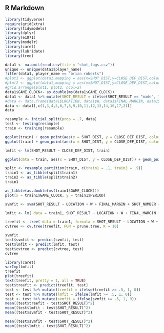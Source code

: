 ## R Markdown

```r
library(tidyverse)
require(gridExtra)
library(tidymodels)
library(dplyr)
library(e1071)
library(modelr)
library(caret)
library(lubridate)
library(tree)
```


```r
data1 <- na.omit(read.csv(file = "shot_logs.csv"))
unique <- unique(data1$player_name)
filter(data1, player_name == "brian roberts")
#plot1 <- ggplot(data1,mapping = aes(x=SHOT_DIST,y=CLOSE_DEF_DIST,color = SHOT_RESULT)) + geom_point()
#plot2 <- ggplot(data1,mapping = aes(x=SHOT_DIST,y=CLOSE_DEF_DIST,color = PTS_TYPE)) + geom_point()
#grid.arrange(plot1, plot2, ncol=2)
data1$GAME_CLOCK<- as.double(ms(data1$GAME_CLOCK))
data1 <- data1 %>% mutate(SHOT_RESULT = ifelse(SHOT_RESULT == "made", 1, 0))
#data <- data.frame(data1$LOCATION, data1$W, data1$FINAL_MARGIN, data1$SHOT_NUMBER, data1$PERIOD, data1$GAME_CLOCK, data1$SHOT_CLOCK, data1$DRIBBLES, data1$TOUCH_TIME, data1$SHOT_DIST, data1$PTS_TYPE, data1$CLOSEST_DEFENDER_PLAYER_ID, data1$CLOSE_DEF_DIST, data1$player_id, GAME_ID)
data <- data1[,c(1,3,4,5,6,7,8,9,10,11,12,13,14,16,17,21)]
data
```

```r
resample <- initial_split(prop = .7, data)
test <- testing(resample)
train <- training(resample)
```

```r
ggplot(train) + geom_point(aes(x = SHOT_DIST, y = CLOSE_DEF_DIST, color = PTS_TYPE))
ggplot(train) + geom_point(aes(x = SHOT_DIST, y = CLOSE_DEF_DIST, color = SHOT_RESULT))
```
```r
lmfit <- lm(SHOT_RESULT ~ CLOSE_DEF_DIST, train)
```
```r
ggplot(data = train, aes(x = SHOT_DIST, y = CLOSE_DEF_DIST)) + geom_point(aes(color = SHOT_RESULT)) + geom_smooth(method = "lm", formula = y ~ poly(x, 20), color = "black")
```

```r
split <- resample_partition(train, c(train1 = .1, train2 = .9))
train1 <- as_tibble(split$train1)
train2 <- as_tibble(split$train2)
train1
```

```r
as_tibble(as.double(ms(train1$GAME_CLOCK)))
plot(x = train1$GAME_CLOCK, y = train1$PERIOD)
```


```r
svmfit <- svm(SHOT_RESULT ~ LOCATION + W + FINAL_MARGIN + SHOT_NUMBER + PERIOD + GAME_CLOCK + SHOT_CLOCK + DRIBBLES + TOUCH_TIME + SHOT_DIST + PTS_TYPE + CLOSEST_DEFENDER_PLAYER_ID + CLOSE_DEF_DIST + player_id + GAME_ID, data = train1, kernel = "radial", cost = 10, gamma = 1)

lmfit <- lm( data = train1, SHOT_RESULT ~ LOCATION + W + FINAL_MARGIN + SHOT_NUMBER + PERIOD + GAME_CLOCK + SHOT_CLOCK + DRIBBLES + TOUCH_TIME + SHOT_DIST + PTS_TYPE + CLOSEST_DEFENDER_PLAYER_ID + CLOSE_DEF_DIST + player_id + GAME_ID)

treefit <- tree( data = train1, formula = SHOT_RESULT ~ LOCATION + W + FINAL_MARGIN + SHOT_NUMBER + PERIOD + GAME_CLOCK + SHOT_CLOCK + DRIBBLES + TOUCH_TIME + SHOT_DIST + PTS_TYPE + CLOSEST_DEFENDER_PLAYER_ID + CLOSE_DEF_DIST + player_id + GAME_ID)
cvtree <- cv.tree(treefit, FUN = prune.tree, K = 10)
```

```r
svmfit
test$svmfit <- predict(svmfit, test)
test$lmfit <- predict(lmfit, test)
test$cvtree <- predict(cvtree, test)
cvtree
```

```r
library(caret)
varImp(lmfit)
treefit
plot(treefit)
text(treefit, pretty = 1, all = TRUE)
test$treefit <- predict(treefit, test)
test <- test %>% mutate(treefit = ifelse(treefit >= .5, 1, 0))
test <- test %>% mutate(lmfit = ifelse(lmfit >= .5, 1, 0))
test <- test %>% mutate(svmfit = ifelse(svmfit >= .5, 1, 0))
mean((test$treefit - test$SHOT_RESULT)^2)
mean((test$lmfit - test$SHOT_RESULT)^2)
mean((test$svmfit - test$SHOT_RESULT)^2)
```

```r
mean((test$svmfit - test$SHOT_RESULT)^2)
mean((test$lmfit - test$SHOT_RESULT)^2)
```

```r
```

